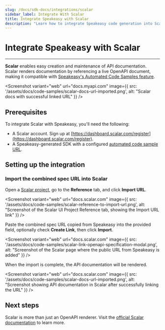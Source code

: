 ```yaml
---
slug: /docs/sdk-docs/integrations/scalar
sidebar_label: Integrate With Scalar
title: Integrate Speakeasy with Scalar
description: "Learn how to integrate Speakeasy code generation into Scalar docs."
---
```




# Integrate Speakeasy with Scalar

---

**Scalar** enables easy creation and maintenance of API documentation. Scalar renders documentation by referencing a live OpenAPI document, making it compatible with [Speakeasy's Automated Code Samples feature](/docs/sdk-docs/code-samples/automated-code-sample-urls).

<Screenshot 
  variant="web"
  url="docs.myapi.com" 
  image={{
    src: '/assets/docs/code-samples/scalar-docs-url-imported.png',
    alt: "Scalar docs with successful linked URL"
  }}
/>

## Prerequisites

To integrate Scalar with Speakeasy, you'll need the following:

- A Scalar account. Sign up at [https://dashboard.scalar.com/register](https://dashboard.scalar.com/register).
- A Speakeasy-generated SDK with a configured [automated code sample URL](/docs/sdk-docs/code-samples/automated-code-sample-urls).

## Setting up the integration

<GetPublicUrlSnippet />

### Import the combined spec URL into Scalar

Open a [Scalar project](https://docs.scalar.com), go to the **Reference** tab, and click **Import URL**.

<Screenshot 
  variant="web"
  url="docs.scalar.com" 
  image={{
    src: '/assets/docs/code-samples/scalar-reference-to-import-url.png',
    alt: "Screenshot of the Scalar UI Project Reference tab, showing the Import URL link"
  }}
/>

Paste the combined spec URL copied from Speakeasy into the provided field, optionally check **Create Link**, then click **Import**.

<Screenshot 
  variant="web"
  url="docs.scalar.com" 
  image={{
    src: '/assets/docs/code-samples/scalar-link-openapi-specification-modal.png',
    alt: "Screenshot of the Scalar page where the public URL from Speakeasy is added"
  }}
/>

When the import is complete, the API documentation will be rendered.

<Screenshot 
  variant="web"
  url="docs.scalar.com"
  image={{
    src: '/assets/docs/code-samples/scalar-docs-url-imported.png',
    alt: "Screenshot showing API documentation in Scalar after successfully linking the URL"
  }}
/>

## Next steps

Scalar is more than just an OpenAPI renderer. Visit the [official Scalar documentation](https://guides.scalar.com/scalar/introduction) to learn more.
